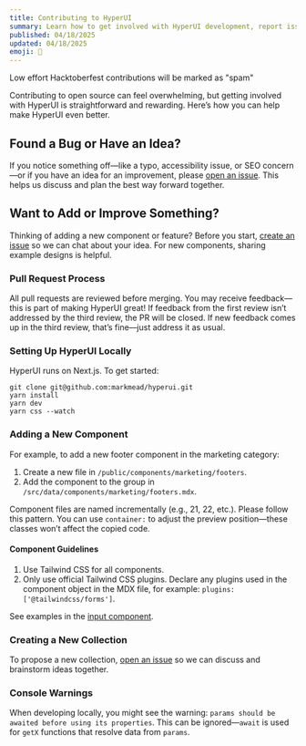 ```yaml
---
title: Contributing to HyperUI
summary: Learn how to get involved with HyperUI development, report issues, and add new components or collections.
published: 04/18/2025
updated: 04/18/2025
emoji: 🫵
---
```


<BlogCallout>Low effort Hacktoberfest contributions will be marked as "spam"</BlogCallout>

Contributing to open source can feel overwhelming, but getting involved with HyperUI is straightforward and rewarding. Here’s how you can help make HyperUI even better.

## Found a Bug or Have an Idea?

If you notice something off—like a typo, accessibility issue, or SEO concern—or if you have an idea for an improvement, please [open an issue](https://github.com/markmead/hyperui/issues/new/choose). This helps us discuss and plan the best way forward together.

## Want to Add or Improve Something?

Thinking of adding a new component or feature? Before you start, [create an issue](https://github.com/markmead/hyperui/issues/new/choose) so we can chat about your idea. For new components, sharing example designs is helpful.

### Pull Request Process

All pull requests are reviewed before merging. You may receive feedback—this is part of making HyperUI great! If feedback from the first review isn’t addressed by the third review, the PR will be closed. If new feedback comes up in the third review, that’s fine—just address it as usual.

### Setting Up HyperUI Locally

HyperUI runs on Next.js. To get started:

```
git clone git@github.com:markmead/hyperui.git
yarn install
yarn dev
yarn css --watch
```

### Adding a New Component

For example, to add a new footer component in the marketing category:

1. Create a new file in `/public/components/marketing/footers`.
2. Add the component to the group in `/src/data/components/marketing/footers.mdx`.

Component files are named incrementally (e.g., 21, 22, etc.). Please follow this pattern. You can use `container:` to adjust the preview position—these classes won’t affect the copied code.

#### Component Guidelines

1. Use Tailwind CSS for all components.
2. Only use official Tailwind CSS plugins. Declare any plugins used in the component object in the MDX file, for example: `plugins: ['@tailwindcss/forms']`.

See examples in the [input component](/components/application/pagination#component-3).

### Creating a New Collection

To propose a new collection, [open an issue](https://github.com/markmead/hyperui/issues/new/choose) so we can discuss and brainstorm ideas together.

### Console Warnings

When developing locally, you might see the warning: `params should be awaited before using its properties`. This can be ignored—`await` is used for `getX` functions that resolve data from `params`.
